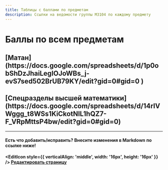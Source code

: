 ```yaml
---
title: Таблицы с баллами по предметам
description: Ссылки на ведомости группы M3104 по каждому предмету
---
```



<BackButton />

# Баллы по всем предметам


<h2><OpenIcon style={{ verticalAlign: 'middle', width: '17px', height: '17px' }} /> [Матан](https://docs.google.com/spreadsheets/d/1p0obShDzJhaiLegIOJoWBs_j-evS7sed502BrUB79KY/edit?gid=0#gid=0  )</h2>
<h2><OpenIcon style={{ verticalAlign: 'middle', width: '17px', height: '17px' }} /> [Спецразделы высшей математики](https://docs.google.com/spreadsheets/d/14rIVWggg_t8WSs1KiCkotNIL1hQZ7-F_VRpMttsP4bw/edit?gid=0#gid=0)</h2>


---

#### Есть что добавить/исправить? Внесите изменения в Markdown по ссылке ниже!


**<EditIcon style={{ verticalAlign: 'middle', width: '16px', height: '16px' }} /> [Редактировать страницу](https://github.com/nawinds/m3104-links/edit/master/src/pages/table-grades.mdx)**
